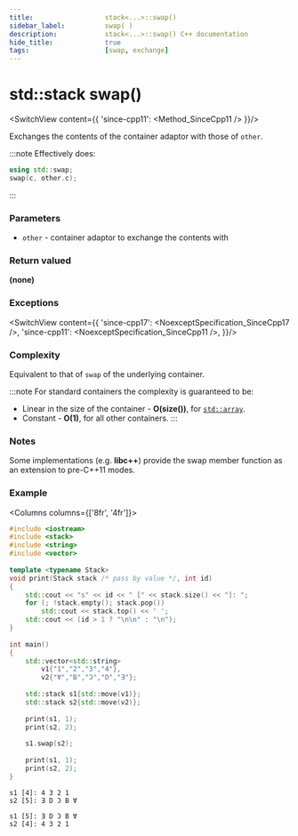 ---
title:					stack<...>::swap()
sidebar_label:			swap( )
description:			stack<...>::swap() C++ documentation
hide_title:				true
tags:					[swap, exchange]
---



<!----------------- Codes ---------------------->



# std::stack swap()

<SwitchView content={{
	'since-cpp11': <Method_SinceCpp11 />
}}/>

Exchanges the contents of the container adaptor with those of `other`.

:::note
Effectively does:
```cpp
using std::swap;
swap(c, other.c);
```
:::

### Parameters

 - `other` - container adaptor to exchange the contents with

### Return valued

**(none)**

### Exceptions

<SwitchView content={{
		'since-cpp17': <NoexceptSpecification_SinceCpp17 />,
		'since-cpp11': <NoexceptSpecification_SinceCpp11  />,
	}}/>


### Complexity

Equivalent to that of `swap` of the underlying container. 

:::note
For standard containers the complexity is guaranteed to be:
 - Linear in the size of the container - **O(size())**, for [`std::array`](/docs/std/containers/arrays/array).
 - Constant - **O(1)**, for all other containers.
:::

### Notes

Some implementations (e.g. **libc++**) provide the swap member function as an extension to pre-C++11 modes.

### Example

<Columns columns={['8fr', '4fr']}>
<div>

```cpp title='Main.cpp' showLineNumbers
#include <iostream>
#include <stack>
#include <string>
#include <vector>
 
template <typename Stack>
void print(Stack stack /* pass by value */, int id)
{
    std::cout << "s" << id << " [" << stack.size() << "]: ";
    for (; !stack.empty(); stack.pop())
        std::cout << stack.top() << ' ';
    std::cout << (id > 1 ? "\n\n" : "\n");
}
 
int main()
{
    std::vector<std::string>
        v1{"1","2","3","4"},
        v2{"Ɐ","B","Ɔ","D","Ǝ"};
 
    std::stack s1{std::move(v1)};
    std::stack s2{std::move(v2)};
 
    print(s1, 1);
    print(s2, 2);
 
    s1.swap(s2);
 
    print(s1, 1);
    print(s2, 2);
}
```

</div>
<div>

```plaintext title="Output"
s1 [4]: 4 3 2 1 
s2 [5]: Ǝ D Ɔ B Ɐ 
 
s1 [5]: Ǝ D Ɔ B Ɐ 
s2 [4]: 4 3 2 1
```

</div>
</Columns>
